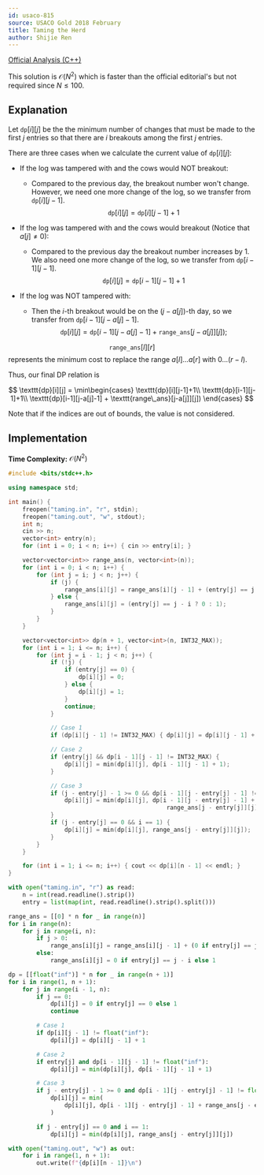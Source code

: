 ```yaml
---
id: usaco-815
source: USACO Gold 2018 February
title: Taming the Herd
author: Shijie Ren
---
```


[Official Analysis (C++)](http://www.usaco.org/current/data/sol_taming_gold_feb18.html)

This solution is $\mathcal{O}(N^2)$ which is faster than the official editorial's but not required since $N \leq 100$.

## Explanation

Let $\texttt{dp}[i][j]$ be the the minimum number of changes that must be made
to the first $j$ entries so that there are $i$ breakouts among the first $j$
entries.

There are three cases when we calculate the current value of $\texttt{dp}[i][j]$:

- If the log was tampered with and the cows would NOT breakout:

  - Compared to the previous day, the breakout number won't change. However, we need one
    more change of the log, so we transfer from $\texttt{dp}[i][j-1]$.
    $$
    \texttt{dp}[i][j]=\texttt{dp}[i][j-1]+1
    $$

- If the log was tampered with and the cows would breakout (Notice that $a[j] \neq 0$):

  - Compared to the previous day the breakout number increases by 1. We also
    need one more change of the log, so we transfer from $\texttt{dp}[i-1][j-1]$.
    $$
    \texttt{dp}[i][j]=\texttt{dp}[i-1][j-1]+1
    $$

- If the log was NOT tampered with:
  - Then the $i$-th breakout would be on the $(j-a[j])$-th day, so we transfer from
    $\texttt{dp}[i-1][j-a[j]-1]$.
    $$
    \texttt{dp}[i][j] = \texttt{dp}[i-1][j-a[j]-1]+\texttt{range\_ans}[j-a[j]][j]);
    $$

$$\texttt{range\_ans}[l][r]$$ represents the minimum cost to replace the range
$a[l]...a[r]$ with $0...(r-l)$.

Thus, our final DP relation is

$$
\texttt{dp}[i][j] = \min\begin{cases} \texttt{dp}[i][j-1]+1\\
\texttt{dp}[i-1][j-1]+1\\
\texttt{dp}[i-1][j-a[j]-1] + \texttt{range\_ans}[j-a[j]][j])
\end{cases}
$$

Note that if the indices are out of bounds, the value is not considered.

## Implementation

**Time Complexity:** $\mathcal{O}(N^2)$

<LanguageSection>

<CPPSection>

```cpp
#include <bits/stdc++.h>

using namespace std;

int main() {
	freopen("taming.in", "r", stdin);
	freopen("taming.out", "w", stdout);
	int n;
	cin >> n;
	vector<int> entry(n);
	for (int i = 0; i < n; i++) { cin >> entry[i]; }

	vector<vector<int>> range_ans(n, vector<int>(n));
	for (int i = 0; i < n; i++) {
		for (int j = i; j < n; j++) {
			if (j) {
				range_ans[i][j] = range_ans[i][j - 1] + (entry[j] == j - i ? 0 : 1);
			} else {
				range_ans[i][j] = (entry[j] == j - i ? 0 : 1);
			}
		}
	}

	vector<vector<int>> dp(n + 1, vector<int>(n, INT32_MAX));
	for (int i = 1; i <= n; i++) {
		for (int j = i - 1; j < n; j++) {
			if (!j) {
				if (entry[j] == 0) {
					dp[i][j] = 0;
				} else {
					dp[i][j] = 1;
				}
				continue;
			}

			// Case 1
			if (dp[i][j - 1] != INT32_MAX) { dp[i][j] = dp[i][j - 1] + 1; }

			// Case 2
			if (entry[j] && dp[i - 1][j - 1] != INT32_MAX) {
				dp[i][j] = min(dp[i][j], dp[i - 1][j - 1] + 1);
			}

			// Case 3
			if (j - entry[j] - 1 >= 0 && dp[i - 1][j - entry[j] - 1] != INT32_MAX) {
				dp[i][j] = min(dp[i][j], dp[i - 1][j - entry[j] - 1] +
				                             range_ans[j - entry[j]][j]);
			}
			if (j - entry[j] == 0 && i == 1) {
				dp[i][j] = min(dp[i][j], range_ans[j - entry[j]][j]);
			}
		}
	}

	for (int i = 1; i <= n; i++) { cout << dp[i][n - 1] << endl; }
}
```

</CPPSection>
<PySection>

```py
with open("taming.in", "r") as read:
	n = int(read.readline().strip())
	entry = list(map(int, read.readline().strip().split()))

range_ans = [[0] * n for _ in range(n)]
for i in range(n):
	for j in range(i, n):
		if j > 0:
			range_ans[i][j] = range_ans[i][j - 1] + (0 if entry[j] == j - i else 1)
		else:
			range_ans[i][j] = 0 if entry[j] == j - i else 1

dp = [[float("inf")] * n for _ in range(n + 1)]
for i in range(1, n + 1):
	for j in range(i - 1, n):
		if j == 0:
			dp[i][j] = 0 if entry[j] == 0 else 1
			continue

		# Case 1
		if dp[i][j - 1] != float("inf"):
			dp[i][j] = dp[i][j - 1] + 1

		# Case 2
		if entry[j] and dp[i - 1][j - 1] != float("inf"):
			dp[i][j] = min(dp[i][j], dp[i - 1][j - 1] + 1)

		# Case 3
		if j - entry[j] - 1 >= 0 and dp[i - 1][j - entry[j] - 1] != float("inf"):
			dp[i][j] = min(
				dp[i][j], dp[i - 1][j - entry[j] - 1] + range_ans[j - entry[j]][j]
			)

		if j - entry[j] == 0 and i == 1:
			dp[i][j] = min(dp[i][j], range_ans[j - entry[j]][j])

with open("taming.out", "w") as out:
	for i in range(1, n + 1):
		out.write(f"{dp[i][n - 1]}\n")
```

</PySection>
</LanguageSection>
